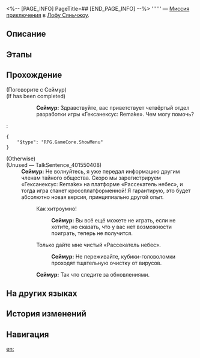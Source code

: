 <%-- [PAGE_INFO]
PageTitle=##
[END_PAGE_INFO] --%>
{{Дополнить|Диалоги.}}
{{Миссия Инфобокс
|id              = 4015505
|Название        = 
|Изображение     = Миссия .png
|Тип             = Миссия приключения
|Событие         = 
|Глава           = 
|Условия         = Завершена [[Миссия приключения]] «[[Гексанексус: Эксклюзивное интервью с разработчиками]]»
|Персонажи       = Первопроходец; Сеймур
|СтартЛокация    = [[Лофу Сяньчжоу]] — [[Дом кандалов]]
|Мир             = Лофу Сяньчжоу
|Предыдущая      = Гексанексус: Эксклюзивное интервью с разработчиками
|Следующая       = 
|Награды         = 
}}
'''''' — [[Миссия приключения]] в [[Лофу Сяньчжоу]].

==Описание==
{{Описание|<!--официальное описание из Перекрёстка судеб-->}}

==Этапы==


==Прохождение==
{{Дополнить}}

;(Поговорите с Сеймур)
;(If {{cx}}<!--Hidden Mission ID 4015505--> has been completed)
::'''Сеймур:''' Здравствуйте, вас приветствует четвёртый отдел разработки игры «Гексанексус: Remake». Чем могу помочь?
:<pre>{
	"$type": "RPG.GameCore.ShowMenu"
}</pre>
;(Otherwise)
;(Unused &mdash; TalkSentence_401550408)
:'''Сеймур:''' Не волнуйтесь, я уже передал информацию другим членам тайного общества. Скоро мы зарегистрируем «Гексанексус: Remake» на платформе «Рассекатель небес», и тогда игра станет кроссплатформенной! Я гарантирую, это будет абсолютно новая версия, принципиально другой опыт.
::{{Диалог|Стрелка}} Как хитроумно!
:::'''Сеймур:''' Вы всё ещё можете не играть, если не хотите, но сказать, что у вас нет возможности поиграть, теперь не получится.
::{{Диалог|Стрелка}} Только дайте мне чистый «Рассекатель небес».
:::'''Сеймур:''' Не переживайте, кубики-головоломки проходят тщательную очистку от вирусов.
::'''Сеймур:''' Так что следите за обновлениями.
{{Диалог Конец}}

==На других языках==
{{На других языках
|en   = 
|zhs  = 
|zht  = 
|ja   = 
|ko   = 
|es   = 
|fr   = 
|ru   = 
|th   = 
|vi   = 
|de   = 
|id   = 
|pt   = 
}}

==История изменений==
{{История изменений|3.5}}

==Навигация==
{{Миссия приключения Навбокс|Глава }}

[[en:]]
